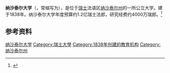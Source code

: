 {{Infobox University
| Name        = 纳沙泰尔大学
| EnglishName = {{lang|fr|'''Université de Neuchâtel'''}}
| SealImage = [[File:Logo-unine.png|300px]]
| SealInfo    = 
| Motto       = 
| Established = 1838年<ref>{{cite journal|title=University of Neuchatel Universities Handbook|url=http://www.universitieshandbook.com/directory/canton-neuchatel/university-of-neuchatel|journal=http://www.universitieshandbook.com|author=|access-date=2015-11-16|archive-url=https://www.webcitation.org/67dYn6jA8?url=http://www.universitieshandbook.com/directory/canton-neuchatel/university-of-neuchatel|archive-date=2012-05-13|dead-url=yes}}</ref>
| Type        = [[公立大学|公立大学]]
| President   = Martine Rahier<ref>{{cite journal |title=Université de Neuchatel: la rectrice Martine Rahier quittera ses fonctions en 2016 |url=http://www.arcinfo.ch/fr/regions/canton-de-neuchatel/universite-de-neuchatel-la-rectrice-martine-rahier-quittera-ses-fonctions-en-2016-556-1424743|journal=http://www.arcinfo.ch|date = 5 March 2015}}</ref><ref>{{cite journal |title=Martine Rahier quittera en été 2016 le rectorat de l'université de Neuchatel|url=http://www.letemps.ch/Page/Uuid/96f94064-c286-11e4-a445-d520cd1a7313/Martine_Rahier_quittera_en_été_2016_le_rectorat_de_lUniversité_de_Neuchâtel|journal=http://www.letemps.ch|date = 5 March 2015}}</ref>
| Location    = {{SWI}}[[纳沙泰尔|纳沙泰尔]]
|coor           = {{coord|46.99373|N|6.938547|E|region:CH-NE_type:edu|display=inline,title}}
| Campus      = 
| Department  = 
| Staff     =        742 <ref name= chiffres/>
| Professor           = 
| Associate Professor = 
| Assistant Professor = 
| Lecturer            = 
| Student             = 4358 <ref name= chiffres>{{cite journal |title=Chiffres et statistiques|url=http://www2.unine.ch/unine/portrait/chiffres_et_statistiques|journal=http://www2.unine.ch|accessdate= 25 April 2014}}</ref>
| Undergraduate       = 
| Postgraduate        = 
| Celebration         = 
| Website             = http://www.unine.ch/
| affiliations        =BENEFRI
|image_affiliation = 
|}}

'''纳沙泰尔大学'''（{{lang-fr|'''Université de Neuchâtel'''}}，常缩写为{{lang|fr|'''UNINE'''}}），是位于[[瑞士|瑞士]]法语区[[纳沙泰尔州|纳沙泰尔州]]的一所公立大学。建于1838年。纳沙泰尔大学年度预算约1.2亿瑞士法郎，研究经费约4000万瑞郎。<ref>{{cite journal |title=Université de Neuchatel|url=http://www.kcl.ac.uk/study/abroad/discover/where/partners/europe/switzerland/neuchatel.aspx|journal=http://www.kcl.ac.uk}}</ref>

==参考资料==
{{reflist}}

{{瑞士大学}}
[[Category:纳沙泰尔大学|]]
[[Category:瑞士大學|Category:瑞士大學]]
[[Category:1838年创建的教育机构|Category:1838年创建的教育机构]]
[[Category:纳沙泰尔州|Category:纳沙泰尔州]]